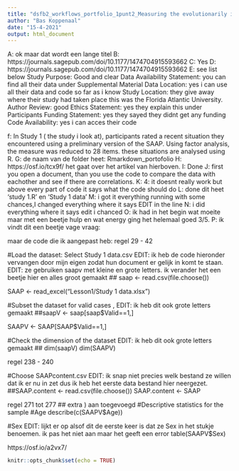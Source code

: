 ```yaml
---
title: "dsfb2_workflows_portfolio_1punt2_Measuring the evolutionarily important goals of situations: Situational Affordances for Adaptive Problems_Nick_brown"
author: "Bas Koppenaal"
date: "15-4-2021"
output: html_document
---
```


A: ok maar dat wordt een lange titel
B: https://journals.sagepub.com/doi/10.1177/1474704915593662
C: Yes
D: https://journals.sagepub.com/doi/10.1177/1474704915593662 
E: see list below
  Study Purpose: Good and clear
  Data Availability Statement: you can find all their data under Supplemental Material
  Data Location: yes i can use all their data and code so far as i know 
  Study Location: they give away where their study had taken place this was the Florida Atlantic University.
  Author Review: good
  Ethics Statement: yes they explain this under Participants
  Funding Statement: yes they sayed they didnt get any funding
  Code Availability: yes i can acces their code
  
f:  In Study 1 ( the study i look at), participants rated a recent situation they encountered using a preliminary version of the SAAP. Using factor analysis, the measure was reduced to 28 items. these situations are analysed using R. 
G: de naam van de folder heet: Rmarkdown_portofolio
H: https://osf.io/tcx9f/ het gaat over het artikel van hierboven. 
I: Done
J: first you open a document, than you use the code to compare the data with eachother and see if there are correlations. 
K: 4: it doesnt really work but above every part of code it says what the code should do
L: done dit heet 'study 1.R' en 'Study 1 data'
M: i got it everything running with some chances,I changed everything where it says EDIT in the line
N: i did everything where it says edit i chanced 
O: ik had in het begin wat moeite maar met een beetje hulp en wat energy ging het helemaal goed 3/5. 
P: ik vindt dit een beetje vage vraag: 

maar de code die ik aangepast heb: regel 29 - 42 


   #Load the dataset: Select Study 1 data.csv EDIT: ik heb de code hieronder vervangen door mijn eigen zodat hun document er gelijk in komt te staan. EDIT: ze gebruiken saapv met kleine en grote letters. ik verander het een beetje hier en alles groot gemaakt
## saap <- read.csv(file.choose())

SAAP <- read_excel("Lesson1/Study 1 data.xlsx")
           
           
  #Subset the dataset for valid cases , EDIT: ik heb dit ook grote letters gemaakt
##saapV <- saap[saap$Valid==1,]

SAAPV <- SAAP[SAAP$Valid==1,]

   #Check the dimension of the dataset EDIT: ik heb dit ook grote letters gemaakt
## dim(saapV)
dim(SAAPV)

regel 238 - 240

 #Choose SAAPcontent.csv  EDIT: ik snap niet precies welk bestand ze willen dat ik er nu in zet dus ik heb het eerste data bestand hier neergezet.
##SAAP.content <- read.csv(file.choose())
SAAP.content <- SAAP


regel 271 tot 277
## extra ) aan toegevoegd
#Descriptive statistics for the sample
  #Age
describe(c(SAAPV$Age))

  #Sex   EDIT: lijkt er op alsof dit de eerste keer is dat ze Sex in het stukje benoemen. ik pas het niet aan maar het geeft een error 
table(SAAPV$Sex)

https://osf.io/a2vx7/

```r
knitr::opts_chunk$set(echo = TRUE)
```


```r


```


```r


```

